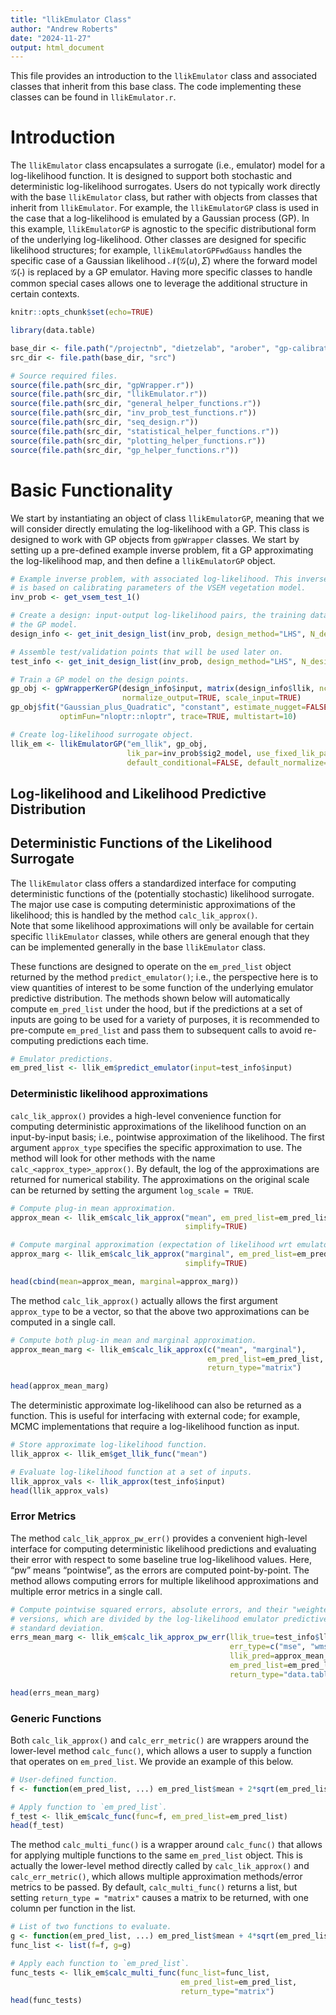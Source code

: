 ```yaml
---
title: "llikEmulator Class"
author: "Andrew Roberts"
date: "2024-11-27"
output: html_document
---
```


This file provides an introduction to the `llikEmulator` class and associated 
classes that inherit from this base class. The code implementing these 
classes can be found in `llikEmulator.r`.

# Introduction
The `llikEmulator` class encapsulates a surrogate (i.e., emulator) model for 
a log-likelihood function. It is designed to support both stochastic 
and deterministic log-likelihood surrogates. Users do not typically work 
directly with the base `llikEmulator` class, but rather with objects from 
classes that inherit from `llikEmulator`. For example, the `llikEmulatorGP`
class is used in the case that a log-likelihood is emulated by a Gaussian 
process (GP). In this example, `llikEmulatorGP` is agnostic to the specific 
distributional form of the underlying log-likelihood. Other classes are designed
for specific likelihood structures; for example, `llikEmulatorGPFwdGauss` 
handles the specific case of a Gaussian likelihood 
$\mathcal{N}(\mathcal{G}(u), \Sigma)$ where the forward model 
$\mathcal{G}(\cdot)$ is replaced by a GP emulator. Having more specific classes 
to handle common special cases allows one to leverage the additional structure 
in certain contexts.

```r
knitr::opts_chunk$set(echo=TRUE)

library(data.table)

base_dir <- file.path("/projectnb", "dietzelab", "arober", "gp-calibration")
src_dir <- file.path(base_dir, "src")

# Source required files.
source(file.path(src_dir, "gpWrapper.r"))
source(file.path(src_dir, "llikEmulator.r"))
source(file.path(src_dir, "general_helper_functions.r"))
source(file.path(src_dir, "inv_prob_test_functions.r"))
source(file.path(src_dir, "seq_design.r"))
source(file.path(src_dir, "statistical_helper_functions.r"))
source(file.path(src_dir, "plotting_helper_functions.r"))
source(file.path(src_dir, "gp_helper_functions.r"))
```

# Basic Functionality 
We start by instantiating an object of class `llikEmulatorGP`, meaning that 
we will consider directly emulating the log-likelihood with a GP. This class 
is designed to work with GP objects from `gpWrapper` classes. We start by 
setting up a pre-defined example inverse problem, fit a GP approximating the 
log-likelihood map, and then define a `llikEmulatorGP` object. 

```r
# Example inverse problem, with associated log-likelihood. This inverse problem 
# is based on calibrating parameters of the VSEM vegetation model.
inv_prob <- get_vsem_test_1()
```

```r
# Create a design: input-output log-likelihood pairs, the training data for 
# the GP model.
design_info <- get_init_design_list(inv_prob, design_method="LHS", N_design=250L)

# Assemble test/validation points that will be used later on.
test_info <- get_init_design_list(inv_prob, design_method="LHS", N_design=500L)
```

```r
# Train a GP model on the design points.
gp_obj <- gpWrapperKerGP(design_info$input, matrix(design_info$llik, ncol=1), 
                         normalize_output=TRUE, scale_input=TRUE)
gp_obj$fit("Gaussian_plus_Quadratic", "constant", estimate_nugget=FALSE, 
           optimFun="nloptr::nloptr", trace=TRUE, multistart=10)
```
```r
# Create log-likelihood surrogate object.
llik_em <- llikEmulatorGP("em_llik", gp_obj, 
                          lik_par=inv_prob$sig2_model, use_fixed_lik_par=TRUE,
                          default_conditional=FALSE, default_normalize=TRUE)
```

## Log-likelihood and Likelihood Predictive Distribution

## Deterministic Functions of the Likelihood Surrogate
The `llikEmulator` class offers a standardized interface for computing 
deterministic functions of the (potentially stochastic) likelihood surrogate.
The major use case is computing deterministic approximations of the likelihood; 
this is handled by the method `calc_lik_approx()`.  
Note that some likelihood approximations will only be 
available for certain specific `llikEmulator` classes, while others are 
general enough that they can be implemented generally in the base `llikEmulator`
class.

These functions are designed to operate on the `em_pred_list` object returned 
by the method `predict_emulator()`; i.e., the perspective here is to view 
quantities of interest to be some function of the underlying emulator 
predictive distribution. The methods shown below will automatically compute 
`em_pred_list` under the hood, but if the predictions at a set of inputs are 
going to be used for a variety of purposes, it is recommended to pre-compute 
`em_pred_list` and pass them to subsequent calls to avoid re-computing 
predictions each time.

```r
# Emulator predictions.
em_pred_list <- llik_em$predict_emulator(input=test_info$input)
```

### Deterministic likelihood approximations
`calc_lik_approx()` provides a high-level convenience function for computing 
deterministic approximations of the likelihood function on an input-by-input 
basis; i.e., pointwise approximation of the likelihood. The first argument 
`approx_type` specifies the specific approximation to use. The method will 
look for other methods with the name `calc_<approx_type>_approx()`. By default, 
the log of the approximations are returned for numerical stability. The 
approximations on the original scale can be returned by setting the argument 
`log_scale = TRUE`.

```r
# Compute plug-in mean approximation.
approx_mean <- llik_em$calc_lik_approx("mean", em_pred_list=em_pred_list,
                                       simplify=TRUE)

# Compute marginal approximation (expectation of likelihood wrt emulator).
approx_marg <- llik_em$calc_lik_approx("marginal", em_pred_list=em_pred_list,
                                       simplify=TRUE)

head(cbind(mean=approx_mean, marginal=approx_marg))
```
The method `calc_lik_approx()` actually allows the first argument `approx_type`
to be a vector, so that the above two approximations can be computed in a 
single call.

```r
# Compute both plug-in mean and marginal approximation.
approx_mean_marg <- llik_em$calc_lik_approx(c("mean", "marginal"), 
                                            em_pred_list=em_pred_list,
                                            return_type="matrix")

head(approx_mean_marg)
```
The deterministic approximate log-likelihood can also be returned as a function.
This is useful for interfacing with external code; for example, MCMC 
implementations that require a log-likelihood function as input.

```r
# Store approximate log-likelihood function.
llik_approx <- llik_em$get_llik_func("mean")

# Evaluate log-likelihood function at a set of inputs.
llik_approx_vals <- llik_approx(test_info$input)
head(llik_approx_vals)
```

### Error Metrics
The method `calc_lik_approx_pw_err()` provides a convenient high-level
interface for computing deterministic likelihood predictions and evaluating 
their error with respect to some baseline true log-likelihood values. Here, 
"pw" means "pointwise", as the errors are computed point-by-point. The method 
allows computing errors for multiple likelihood approximations and multiple 
error metrics in a single call. 

```r
# Compute pointwise squared errors, absolute errors, and their "weighted" 
# versions, which are divided by the log-likelihood emulator predictive  
# standard deviation.
errs_mean_marg <- llik_em$calc_lik_approx_pw_err(llik_true=test_info$llik, 
                                                 err_type=c("mse", "wmse", "mae", "wmae"), 
                                                 llik_pred=approx_mean_marg, 
                                                 em_pred_list=em_pred_list,
                                                 return_type="data.table")

head(errs_mean_marg)
```


### Generic Functions
Both `calc_lik_approx()` and `calc_err_metric()` are wrappers around the 
lower-level method `calc_func()`, which allows a user to supply a function 
that operates on `em_pred_list`. We provide an example of this below.
```r
# User-defined function.
f <- function(em_pred_list, ...) em_pred_list$mean + 2*sqrt(em_pred_list$var)

# Apply function to `em_pred_list`.
f_test <- llik_em$calc_func(func=f, em_pred_list=em_pred_list)
head(f_test)
```

The method `calc_multi_func()` is a wrapper around `calc_func()` that allows 
for applying multiple functions to the same `em_pred_list` object. This is 
actually the lower-level method directly called by `calc_lik_approx()` and 
`calc_err_metric()`, which allows multiple approximation methods/error metrics
to be passed. By default, `calc_multi_func()` returns a list, but setting 
`return_type = "matrix"` causes a matrix to be returned, with one column per 
function in the list.

```r
# List of two functions to evaluate.
g <- function(em_pred_list, ...) em_pred_list$mean + 4*sqrt(em_pred_list$var)
func_list <- list(f=f, g=g)

# Apply each function to `em_pred_list`.
func_tests <- llik_em$calc_multi_func(func_list=func_list, 
                                      em_pred_list=em_pred_list, 
                                      return_type="matrix")
head(func_tests)
```
